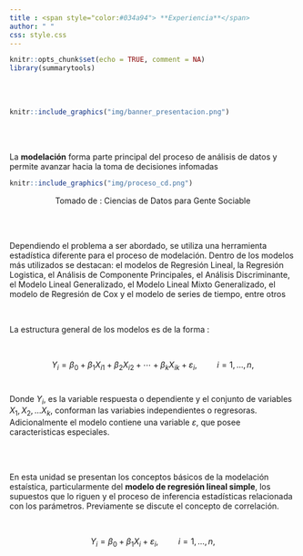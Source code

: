 ```yaml
---
title : <span style="color:#034a94"> **Experiencia**</span>
author: " "
css: style.css
---
```




```r
knitr::opts_chunk$set(echo = TRUE, comment = NA)
library(summarytools)

```

</br></br>

```r
knitr::include_graphics("img/banner_presentacion.png")
```
</br></br>

La **modelación** forma parte principal del proceso de análisis de datos y permite avanzar hacia la toma de decisiones infomadas 


```r
knitr::include_graphics("img/proceso_cd.png")
```

<center>Tomado de : Ciencias de Datos para Gente Sociable</center>

</br></br>

Dependiendo el problema a ser abordado, se utiliza una herramienta estadística diferente para el proceso de modelación. Dentro de los modelos más utilizados se destacan: el modelos de Regresión Lineal, la Regresión Logistica, el Análisis de Componente Principales, el Análisis Discriminante, el Modelo Lineal Generalizado, el Modelo Lineal Mixto Generalizado, el modelo de Regresión de Cox y el modelo de series de tiempo, entre otros

</br>

La estructura general de los modelos es de la forma :

<br/>

$$Y_i = \beta_0 + \beta_1X_{i1} + \beta_2X_{i2} + \cdots + \beta_kX_{ik} + \varepsilon_i,\hspace{1cm} i = 1, \ldots, n,$$
</br>

Donde $Y_{i}$, es la variable respuesta o dependiente y el conjunto de variables $X_{1},X_{2}, \ldots X_{k}$, conforman las variabies independientes o regresoras. Adicionalmente el modelo contiene una variable $\varepsilon$, que posee caracteristicas especiales.

</br></br>

En esta unidad se presentan los conceptos básicos de la modelación estaística, particularmente del **modelo de regresión lineal simple**, los supuestos que lo riguen y el proceso de inferencia estadísticas relacionada con los parámetros. Previamente se discute el concepto de correlación.

</br>
<div class="content-box-blue">
$$Y_i = \beta_0 + \beta_1X_{i} + \varepsilon_i,\hspace{1cm} i = 1, \ldots, n,$$
</div>

</br></br>